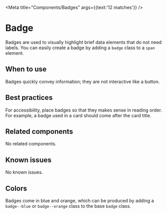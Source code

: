 
<Meta
  title="Components/Badges"
  args={{text:'12 matches'}} />

# Badge

Badges are used to visually highlight brief data elements that do not need labels. You can
easily create a badge by adding a `badge` class to a `span` element.

## When to use

Badges quickly convey information; they are not interactive like a button.

## Best practices

For accessibility, place badges so that they makes sense in reading order. For example, a badge used in a card should come after the card title.

## Related components

No related components.

## Known issues

No known issues.

## Colors
Badges come in blue and orange, which can be produced by adding a `badge--blue`
or `badge--orange` class to the base `badge` class.

<Story story={badges.colors} />
